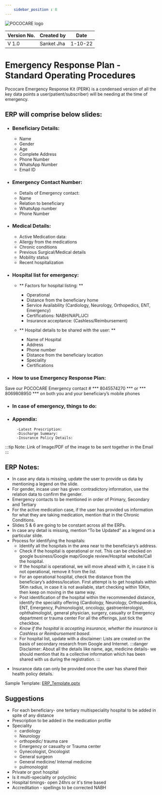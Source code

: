 ```yaml
---
    sidebar_position : 8
---
```


![POCOCARE logo](/img/logo.png)

|Version No.|Created by| Date|
|-|-|-|
|V 1.0|Sanket Jha|1-10-22|

# Emergency Response Plan - Standard Operating Procedures
Pococare Emergency Response Kit (PERK) is a condensed version of all the key data points a user(patient/subscriber) will be needing at the time of emergency.

## ERP will comprise below slides: 

- ### Beneficiary Details: 
     - Name
     - Gender
     - Age
     - Complete Address
     - Phone Number
     - WhatsApp Number
     - Email ID

- ### Emergency Contact Number: 

    - Details of Emergency contact: 
    - Name
    - Relation to beneficiary
    - WhatsApp number
    - Phone Number

- ### Medical Details: 
    - Active Medication data: 
    - Allergy from the medications
    - Chronic conditions
    - Previous Surgical/Medical details
    - Mobility status
    - Recent hospitalization

- ### Hospital list for emergency:

    - ** Factors for hospital listing: ** 
        - Operational
        - Distance from the beneficiary home
        - Service Availability (Cardiology, Neurology, Orthopedics, ENT, Emergency)
        - Certifications: NABH/NAPL/JCI
        - Insurance acceptance: (Cashless/Reimbursement)

    - ** Hospital details to be shared with the user: ** 
        - Name of Hospital
        - Address
        - Phone number
        - Distance from the beneficiary location
        - Speciality
        - Certifications

- ### How to use Emergency Response Plan: 
Save our POCOCARE Emergency contact # *** 8045574270 *** or *** 8069808950 *** on both you and your beneficiary’s mobile phones

- ### In case of emergency, things to do: 

- ### Appendix: 
        -Latest Prescription: 
        -Discharge Summary: 
        -Insurance Policy Details:

:::tip Note:
 Link of Image/PDF of the image to be sent together in the Email
:::


## ERP Notes: 

- In case any data is missing, update the user to provide us data by mentioning a legend on the slide. 
- For gender, incase user has given contradictory information, use the relation data to confirm the gender.
- Emergency contacts to be mentioned in order of Primary, Secondary and Tertiary
- For the active medication case, if the user has provided us information for what they are taking medication, mention that in the Chronic Conditions. 
- Slides 5 & 6 are going to be constant across all the ERPs. 
- In case any detail is missing, mention “To be Updated” as a legend on a particular slide. 
- Process for identifying the hospitals: 
    - Identify all the hospitals in the area near to the beneficiary’s address. 
    - Check if the hospital is operational or not. This can be checked on google business/Google map/Google review/Hospital website/Call the hospital. 
    - If the hospital is operational, we will move ahead with it, in case it is not operational, remove it from the list. 
    - For an operational hospital, check the distance from the beneficiary’s address/location. First attempt is to get hospitals within 5Km radius, in case it is not available, start checking within 10Km, then keep on moving in the same way. 
    - Post identification of the hospital within the recommended distance, identify the speciality offering (Cardiology, Neurology, Orthopaedica, ENT, Emergency,  Pulmonologist, oncology, gastroenterologist, ophthalmologist, general physician, surgery, casualty or Emergency department or trauma center For all the offerings, just tick the checkbox. 
    - *Know if the hospital is accepting insurance, whether the insurance is Cashless or Reimbursement based*. 
    - For hospital list, update with a disclaimer: Lists are created on the basis of secondary research from Google and Internet. 
    :::danger Disclaimer: 
        About all the details like name, age, medicine details- we should mention that its a collective information which has been shared with us during the registration.
    :::

* Insurance data can only be provided once the user has shared their health policy details. 

Sample Template: [ERP_Template.pptx](https://docs.google.com/presentation/d/1oRh48QB1zxNnoAkGjCj0spVsWXEb8Ibi/edit#slide=id.p7)
 
## Suggestions

- For each beneficiary- one tertiary multispeciality hospital to be added in spite of any distance
- Prescription to be added in the medication profile 
- Speciality
    - cardiology 
    - Neurology 
    - orthopedic/ trauma care
    - Emergency or casualty or Trauma center
    - Gynecologist, Oncologist
    - General surgeon
    - General medicine/ Internal medicine
    - pulmonologist
- Private or govt hospital 
- Is it multi-speciality or polyclinic 
- Hospital timings- open 24hrs or it's time based 
- Accreditation - spellings to be corrected NABH 
